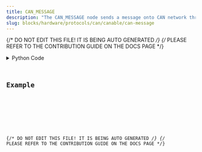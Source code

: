 ```yaml
---
title: CAN_MESSAGE
description: "The CAN_MESSAGE node sends a message onto CAN network through a slcan-compatible USB-to-CAN adapter."
slug: blocks/hardware/protocols/can/canable/can-message
---
```


{/* DO NOT EDIT THIS FILE! IT IS BEING AUTO GENERATED */}
{/* PLEASE REFER TO THE CONTRIBUTION GUIDE ON THE DOCS PAGE */}


<PythonDocsDisplay docstring={docstring} />
<details>
<summary>Python Code</summary>



<Code code={pythonCode} lang="py" wrap theme="dracula" />

[Find this Flojoy Block on GitHub](https://github.com/flojoy-ai/blocks/blob/main/blocks/HARDWARE/PROTOCOLS/CAN/CANABLE/CAN_MESSAGE/CAN_MESSAGE.py)

</details>

## Example


<GetHelpWidget />


<AppDisplay app={app} blockName="CAN_MESSAGE" client:visible />


<Example />

{/* DO NOT EDIT THIS FILE! IT IS BEING AUTO GENERATED */}
{/* PLEASE REFER TO THE CONTRIBUTION GUIDE ON THE DOCS PAGE */}
